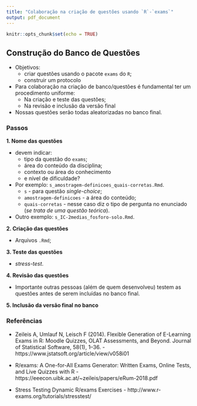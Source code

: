 ```yaml
---
title: "Colaboração na criação de questões usando `R`-`exams`"
output: pdf_document
---
```


```r
knitr::opts_chunk$set(echo = TRUE)
```

## Construção do Banco de Questões
* Objetivos: 
    + criar questões usando o pacote `exams` do `R`;
    + construir um protocolo 

* Para colaboração na criação de banco/questões é fundamental ter um procedimento uniforme:
    + Na criação e teste das questões;
    + Na revisão e inclusão da versão final

* Nossas questões serão todas aleatorizadas no banco final.

### Passos 

**1. Nome das questões**  

* devem indicar: 
    + tipo da questão do `exams`; 
    + área do conteúdo da disciplina; 
    + contexto ou área do conhecimento
    + e nível de dificuldade?
    
* Por exemplo: `s_amostragem-definicoes_quais-corretas.Rmd`.
    + `s` - para questão *single-choice*;
    + `amostragem-definicoes` - a área do conteúdo;
    + `quais-corretas` - nesse caso diz o tipo de pergunta no enunciado (*se trata de uma questão teórica*).

* Outro exemplo: `s_IC-2medias_fosforo-solo.Rmd`.    


**2. Criação das questões**

* Arquivos `.Rmd`;


**3. Teste das questões**

* *stress-test*.


**4. Revisão das questões**

* Importante outras pessoas (além de quem desenvolveu) testem as questões antes de serem incluídas no banco final.


**5. Inclusão da versão final no banco**



### Referências
* Zeileis A, Umlauf N, Leisch F (2014). Flexible Generation of E-Learning Exams in R: Moodle Quizzes, OLAT Assessments, and Beyond. Journal of Statistical Software, 58(1), 1–36. - https://www.jstatsoft.org/article/view/v058i01

* R/exams: A One-for-All Exams Generator: Written Exams, Online Tests, and Live Quizzes with R - https://eeecon.uibk.ac.at/~zeileis/papers/eRum-2018.pdf

* Stress Testing Dynamic R/exams Exercises - http://www.r-exams.org/tutorials/stresstest/
